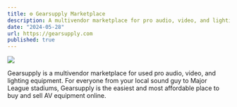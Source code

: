```yaml
---
title: ⚙️ Gearsupply Marketplace
description: A multivendor marketplace for pro audio, video, and lighting equipment for the AV industry.
date: "2024-05-28"
url: https://gearsupply.com
published: true
---
```


[![](localhost:3000/gearsupply/screenshot_1.png)](https://gearsupply.com)

Gearsupply is a multivendor marketplace for used pro audio, video, and lighting equipment. For everyone from your local sound guy to Major League stadiums, Gearsupply is the easiest and most affordable place to buy and sell AV equipment online.
